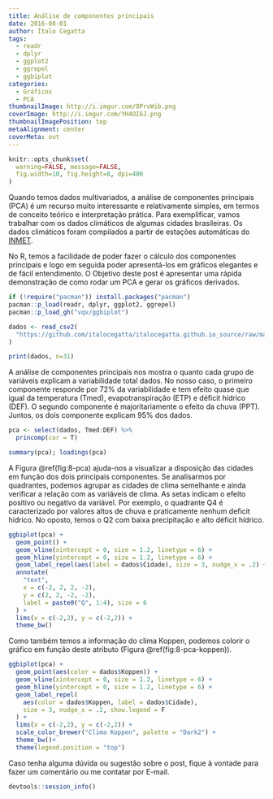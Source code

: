 ---
title: Análise de componentes principais
date: 2016-08-01
author: Ítalo Cegatta
tags:
  - readr
  - dplyr
  - ggplot2
  - ggrepel
  - ggbiplot
categories:
  - Gráficos
  - PCA
thumbnailImage: http://i.imgur.com/OPrvWib.png
coverImage: http://i.imgur.com/YH4OI6J.png
thumbnailImagePosition: top
metaAlignment: center
coverMeta: out
---

```{r setup, include=FALSE}
knitr::opts_chunk$set(
  warning=FALSE, message=FALSE,
  fig.width=10, fig.height=8, dpi=400
)
```

Quando temos dados multivariados, a análise de componentes principais (PCA) é um recurso muito interessante e relativamente simples, em termos de conceito teórico e interpretação prática. Para exemplificar, vamos trabalhar com os dados climáticos de algumas cidades brasileiras. Os dados climáticos foram compilados a partir de estações automáticas do [INMET](http://www.inmet.gov.br/portal/index.php?r=estacoes/estacoesautomaticas). 

No R, temos a facilidade de poder fazer o cálculo dos componentes principais e logo em seguida poder apresentá-los em gráficos elegantes e de fácil entendimento. O Objetivo deste post é apresentar uma rápida demonstração de como rodar um PCA e gerar os gráficos derivados.

```{r}
if (!require("pacman")) install.packages("pacman")
pacman::p_load(readr, dplyr, ggplot2, ggrepel)
pacman::p_load_gh("vqv/ggbiplot")
```

```{r, message=FALSE}
dados <- read_csv2(
  "https://github.com/italocegatta/italocegatta.github.io_source/raw/master/content/dados/base_clima.csv"
)

print(dados, n=31)
```

A análise de componentes principais nos mostra o quanto cada grupo de variáveis explicam a variabilidade total dados. No nosso caso, o primeiro componente responde por 72% da variabilidade e tem efeito quase que igual da temperatura (Tmed), evapotranspiração (ETP) e déficit hídrico (DEF). O segundo componente é majoritariamente o efeito da chuva (PPT). Juntos, os dois componente explicam 95% dos dados.

```{r}
pca <- select(dados, Tmed:DEF) %>%
  princomp(cor = T)

summary(pca); loadings(pca)
```

A Figura \@ref(fig:8-pca) ajuda-nos a visualizar a disposição das cidades em função dos dois principais componentes. Se analisarmos por quadrantes, podemos agrupar as cidades de clima semelhante e ainda verificar a relação com as variáveis de clima. As setas indicam o efeito positivo ou negativo da variável. Por exemplo, o quadrante Q4 é caracterizado por valores altos de chuva e praticamente nenhum deficit hídrico. No oposto, temos o Q2 com baixa precipitação e alto déficit hídrico.

```{r 8-pca, fig.width=8, fig.height=8, warning=FALSE, fig.cap="Representação gráfica dos componentes principais."}
ggbiplot(pca) +
  geom_point() +
  geom_vline(xintercept = 0, size = 1.2, linetype = 6) +
  geom_hline(yintercept = 0, size = 1.2, linetype = 6) +
  geom_label_repel(aes(label = dados$Cidade), size = 3, nudge_x = .2) +
  annotate(
    "text",
    x = c(-2, 2, 2, -2),
    y = c(2, 2, -2, -2), 
    label = paste0("Q", 1:4), size = 6
  ) +
  lims(x = c(-2,2), y = c(-2,2)) +
  theme_bw()
```

Como também temos a informação do clima Koppen, podemos colorir o gráfico em função deste atributo (Figura \@ref(fig:8-pca-koppen)).

```{r 8-pca-koppen, fig.width=8, fig.height=8, fig.cap="Representação gráfica dos componentes principais com classificação Koppen."}
ggbiplot(pca) +
  geom_point(aes(color = dados$Koppen)) +
  geom_vline(xintercept = 0, size = 1.2, linetype = 6) +
  geom_hline(yintercept = 0, size = 1.2, linetype = 6) +
  geom_label_repel(
    aes(color = dados$Koppen, label = dados$Cidade),
    size = 3, nudge_x = .2, show.legend = F
  ) +
  lims(x = c(-2,2), y = c(-2,2)) +
  scale_color_brewer("Clima Koppen", palette = "Dark2") +
  theme_bw()+
  theme(legend.position = "top")
```

Caso tenha alguma dúvida ou sugestão sobre o post, fique à vontade para fazer um comentário ou me contatar por E-mail.

```{r}
devtools::session_info()
```


